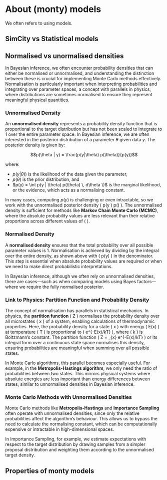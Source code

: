 # About (monty) models

We often refers to using models.

## SimCity vs Statistical models

## Normalised vs unormalised densities

In Bayesian inference, we often encounter probability densities that can either be normalised or unnormalised, and understanding the distinction between these is crucial for implementing Monte Carlo methods effectively. Normalisation is particularly important when interpreting probabilities and integrating over parameter spaces, a concept with parallels in physics, where distributions are sometimes normalised to ensure they represent meaningful physical quantities.

### Unnormalised Density

An **unnormalised density** represents a probability density function that is proportional to the target distribution but has not been scaled to integrate to 1 over the entire parameter space. In Bayesian inference, we are often interested in the posterior distribution of a parameter $\theta$ given data $y$. The posterior density is given by:

$$p(\theta | y) = \frac{p(y|\theta) p(\theta)}{p(y)}$$

where:

- $p(y | \theta))$ is the likelihood of the data given the parameter,
- $p(\theta)$ is the prior distribution, and
- $p(y) = \int p(y | \theta) p(\theta) \, d\theta \)$ is the marginal likelihood, or the evidence, which acts as a normalising constant.

In many cases, computing $p(y)$ is challenging or even intractable, so we work with the unnormalised posterior density \( p(y \mid \theta) p(\theta) \). The unnormalised density is sufficient for methods like **Markov Chain Monte Carlo (MCMC)**, where the absolute probability values are less relevant than their relative proportions across different values of \( \theta \).

### Normalised Density

A **normalised density** ensures that the total probability over all possible parameter values is 1. Normalisation is achieved by dividing by the integral over the entire density, as shown above with \( p(y) \) in the denominator. This step is essential when absolute probability values are required or when we need to make direct probabilistic interpretations. 

In Bayesian inference, although we often rely on unnormalised densities, there are cases—such as when comparing models using Bayes factors—where we require the fully normalised posterior.

### Link to Physics: Partition Function and Probability Density

The concept of normalisation has parallels in statistical mechanics. In physics, the **partition function** \( Z \) normalises the probability density over all microstates \( x \) of a system, enabling calculations of thermodynamic properties. Here, the probability density for a state \( x \) with energy \( E(x) \) at temperature \( T \) is proportional to \( e^{-E(x)/kT} \), where \( k \) is Boltzmann's constant. The partition function \( Z = \sum_{x} e^{-E(x)/kT} \) or its integral form over a continuous state space normalises this density, ensuring probabilities are meaningful when summing over all possible states.

In Monte Carlo algorithms, this parallel becomes especially useful. For example, in the **Metropolis-Hastings algorithm**, we only need the ratio of probabilities between two states. This mirrors physical systems where absolute energies are less important than energy differences between states, similar to unnormalised densities in Bayesian inference.

### Monte Carlo Methods with Unnormalised Densities

Monte Carlo methods like **Metropolis-Hastings** and **Importance Sampling** often operate with unnormalised densities, since only the relative probabilities affect the algorithm's behaviour. This allows us to bypass the need to calculate the normalising constant, which can be computationally expensive or intractable in high-dimensional spaces.

In Importance Sampling, for example, we estimate expectations with respect to the target distribution by drawing samples from a simpler proposal distribution and weighting them according to the unnormalised target density. 



## Properties of monty models